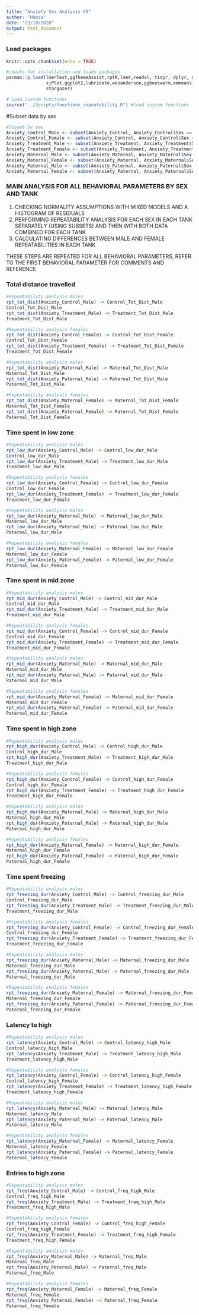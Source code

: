 ```yaml
---
title: "Anxiety Sex Analysis F0"
author: "Hamza"
date: "23/10/2020"
output: html_document
---
```


### Load packages
```r
knitr::opts_chunk$set(echo = TRUE)

#checks for installation and loads packages
pacman::p_load(lmerTest,ggThemeAssist,rptR,lme4,readxl, tidyr, dplyr, magrittr, lubridate, stringr, purrr,
               sjPlot,ggplot2,lubridate,wesanderson,ggbeeswarm,emmeans,patchwork,viridis,nlme,Rmisc,ggpubr,
               stargazer)

# Load custom functions
source("../Scripts/functions_repeatability.R") #load custom functions
```

#Subset data by sex
```r
#Subset by sex
Anxiety_Control_Male <- subset(Anxiety_Control, Anxiety_Control$Sex == "male")
Anxiety_Control_Female <- subset(Anxiety_Control, Anxiety_Control$Sex == "female")
Anxiety_Treatment_Male <- subset(Anxiety_Treatment, Anxiety_Treatment$Sex == "male")
Anxiety_Treatment_Female <- subset(Anxiety_Treatment, Anxiety_Treatment$Sex == "female")
Anxiety_Maternal_Male <- subset(Anxiety_Maternal, Anxiety_Maternal$Sex == "male")
Anxiety_Maternal_Female <- subset(Anxiety_Maternal, Anxiety_Maternal$Sex == "female")
Anxiety_Paternal_Male <- subset(Anxiety_Paternal, Anxiety_Paternal$Sex == "male")
Anxiety_Paternal_Female <- subset(Anxiety_Paternal, Anxiety_Paternal$Sex == "female")

```

### MAIN ANALYSIS FOR ALL BEHAVIORAL PARAMETERS BY SEX AND TANK
1) CHECKING NORMALITY ASSUMPTIONS WITH MIXED MODELS AND A HISTOGRAM OF RESIDUALS
2) PERFORMING REPEATABILITY ANALYSIS FOR EACH SEX IN EACH TANK SEPARATELY (USING SUBSETS) AND THEN WITH BOTH DATA COMBINED FOR EACH TANK
3) CALCULATING DIFFERENCES BETWEEN MALE AND FEMALE REPEATABILITIES IN EACH TANK

THESE STEPS ARE REPEATED FOR ALL BEHAVIORAL PARAMETERS, REFER TO THE FIRST BEHAVIORAL PARAMETER FOR COMMENTS AND REFERENCE 

### Total distance travelled
```r

#Repeatability analysis males
rpt_tot_dist(Anxiety_Control_Male) -> Control_Tot_Dist_Male 
Control_Tot_Dist_Male
rpt_tot_dist(Anxiety_Treatment_Male) -> Treatment_Tot_Dist_Male 
Treatment_Tot_Dist_Male

#Repeatability analysis females
rpt_tot_dist(Anxiety_Control_Female) -> Control_Tot_Dist_Female 
Control_Tot_Dist_Female
rpt_tot_dist(Anxiety_Treatment_Female) -> Treatment_Tot_Dist_Female
Treatment_Tot_Dist_Female

#Repeatability analysis males
rpt_tot_dist(Anxiety_Maternal_Male) -> Maternal_Tot_Dist_Male 
Maternal_Tot_Dist_Male
rpt_tot_dist(Anxiety_Paternal_Male) -> Paternal_Tot_Dist_Male 
Paternal_Tot_Dist_Male

#Repeatability analysis females
rpt_tot_dist(Anxiety_Maternal_Female) -> Maternal_Tot_Dist_Female 
Maternal_Tot_Dist_Female
rpt_tot_dist(Anxiety_Paternal_Female) -> Paternal_Tot_Dist_Female
Paternal_Tot_Dist_Female


```


### Time spent in low zone
```r

#Repeatability analysis males
rpt_low_dur(Anxiety_Control_Male) -> Control_low_dur_Male 
Control_low_dur_Male
rpt_low_dur(Anxiety_Treatment_Male) -> Treatment_low_dur_Male 
Treatment_low_dur_Male

#Repeatability analysis females
rpt_low_dur(Anxiety_Control_Female) -> Control_low_dur_Female 
Control_low_dur_Female
rpt_low_dur(Anxiety_Treatment_Female) -> Treatment_low_dur_Female
Treatment_low_dur_Female

#Repeatability analysis males
rpt_low_dur(Anxiety_Maternal_Male) -> Maternal_low_dur_Male 
Maternal_low_dur_Male
rpt_low_dur(Anxiety_Paternal_Male) -> Paternal_low_dur_Male 
Paternal_low_dur_Male

#Repeatability analysis females
rpt_low_dur(Anxiety_Maternal_Female) -> Maternal_low_dur_Female 
Maternal_low_dur_Female
rpt_low_dur(Anxiety_Paternal_Female) -> Paternal_low_dur_Female
Paternal_low_dur_Female

```

### Time spent in mid zone
```r

#Repeatability analysis males
rpt_mid_dur(Anxiety_Control_Male) -> Control_mid_dur_Male 
Control_mid_dur_Male
rpt_mid_dur(Anxiety_Treatment_Male) -> Treatment_mid_dur_Male 
Treatment_mid_dur_Male

#Repeatability analysis females
rpt_mid_dur(Anxiety_Control_Female) -> Control_mid_dur_Female 
Control_mid_dur_Female
rpt_mid_dur(Anxiety_Treatment_Female) -> Treatment_mid_dur_Female
Treatment_mid_dur_Female

#Repeatability analysis males
rpt_mid_dur(Anxiety_Maternal_Male) -> Maternal_mid_dur_Male 
Maternal_mid_dur_Male
rpt_mid_dur(Anxiety_Paternal_Male) -> Paternal_mid_dur_Male 
Paternal_mid_dur_Male

#Repeatability analysis females
rpt_mid_dur(Anxiety_Maternal_Female) -> Maternal_mid_dur_Female 
Maternal_mid_dur_Female
rpt_mid_dur(Anxiety_Paternal_Female) -> Paternal_mid_dur_Female
Paternal_mid_dur_Female

```


### Time spent in high zone
```r

#Repeatability analysis males
rpt_high_dur(Anxiety_Control_Male) -> Control_high_dur_Male 
Control_high_dur_Male
rpt_high_dur(Anxiety_Treatment_Male) -> Treatment_high_dur_Male 
Treatment_high_dur_Male

#Repeatability analysis females
rpt_high_dur(Anxiety_Control_Female) -> Control_high_dur_Female 
Control_high_dur_Female
rpt_high_dur(Anxiety_Treatment_Female) -> Treatment_high_dur_Female
Treatment_high_dur_Female

#Repeatability analysis males
rpt_high_dur(Anxiety_Maternal_Male) -> Maternal_high_dur_Male 
Maternal_high_dur_Male
rpt_high_dur(Anxiety_Paternal_Male) -> Paternal_high_dur_Male 
Paternal_high_dur_Male

#Repeatability analysis females
rpt_high_dur(Anxiety_Maternal_Female) -> Maternal_high_dur_Female 
Maternal_high_dur_Female
rpt_high_dur(Anxiety_Paternal_Female) -> Paternal_high_dur_Female
Paternal_high_dur_Female

```


### Time spent freezing
```r

#Repeatability analysis males
rpt_freezing_dur(Anxiety_Control_Male) -> Control_freezing_dur_Male 
Control_freezing_dur_Male
rpt_freezing_dur(Anxiety_Treatment_Male) -> Treatment_freezing_dur_Male 
Treatment_freezing_dur_Male

#Repeatability analysis females
rpt_freezing_dur(Anxiety_Control_Female) -> Control_freezing_dur_Female 
Control_freezing_dur_Female
rpt_freezing_dur(Anxiety_Treatment_Female) -> Treatment_freezing_dur_Female
Treatment_freezing_dur_Female

#Repeatability analysis males
rpt_freezing_dur(Anxiety_Maternal_Male) -> Maternal_freezing_dur_Male 
Maternal_freezing_dur_Male
rpt_freezing_dur(Anxiety_Paternal_Male) -> Paternal_freezing_dur_Male 
Paternal_freezing_dur_Male

#Repeatability analysis females
rpt_freezing_dur(Anxiety_Maternal_Female) -> Maternal_freezing_dur_Female 
Maternal_freezing_dur_Female
rpt_freezing_dur(Anxiety_Paternal_Female) -> Paternal_freezing_dur_Female
Paternal_freezing_dur_Female

```


### Latency to high
```r
#Repeatability analysis males
rpt_latency(Anxiety_Control_Male) -> Control_latency_high_Male 
Control_latency_high_Male
rpt_latency(Anxiety_Treatment_Male) -> Treatment_latency_high_Male 
Treatment_latency_high_Male

#Repeatability analysis females
rpt_latency(Anxiety_Control_Female) -> Control_latency_high_Female 
Control_latency_high_Female
rpt_latency(Anxiety_Treatment_Female) -> Treatment_latency_high_Female
Treatment_latency_high_Female

#Repeatability analysis males
rpt_latency(Anxiety_Maternal_Male) -> Maternal_latency_Male 
Maternal_latency_Male
rpt_latency(Anxiety_Paternal_Male) -> Paternal_latency_Male 
Paternal_latency_Male

#Repeatability analysis females
rpt_latency(Anxiety_Maternal_Female) -> Maternal_latency_Female 
Maternal_latency_Female
rpt_latency(Anxiety_Paternal_Female) -> Paternal_latency_Female
Paternal_latency_Female

```

### Entries to high zone
```r

#Repeatability analysis males
rpt_freq(Anxiety_Control_Male) -> Control_freq_high_Male 
Control_freq_high_Male
rpt_freq(Anxiety_Treatment_Male) -> Treatment_freq_high_Male 
Treatment_freq_high_Male

#Repeatability analysis females
rpt_freq(Anxiety_Control_Female) -> Control_freq_high_Female 
Control_freq_high_Female
rpt_freq(Anxiety_Treatment_Female) -> Treatment_freq_high_Female
Treatment_freq_high_Female

#Repeatability analysis males
rpt_freq(Anxiety_Maternal_Male) -> Maternal_freq_Male 
Maternal_freq_Male
rpt_freq(Anxiety_Paternal_Male) -> Paternal_freq_Male 
Paternal_freq_Male

#Repeatability analysis females
rpt_freq(Anxiety_Maternal_Female) -> Maternal_freq_Female 
Maternal_freq_Female
rpt_freq(Anxiety_Paternal_Female) -> Paternal_freq_Female
Paternal_freq_Female

```

